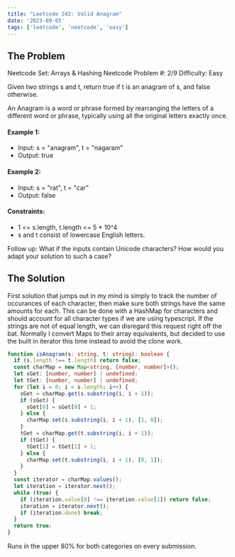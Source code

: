 ```yaml
---
title: "Leetcode 242: Valid Anagram"
date: '2023-09-05'
tags: ['leetcode', 'neetcode', 'easy']
---
```


## The Problem

Neetcode Set: Arrays & Hashing
Neetcode Problem \#: 2\/9
Difficulty: Easy

Given two strings s and t, return true if t is an anagram of s, and false otherwise.

An Anagram is a word or phrase formed by rearranging the letters of a different word or phrase, typically using all the original letters exactly once.

#### Example 1:
- Input: s = "anagram", t = "nagaram"
- Output: true
#### Example 2:
- Input: s = "rat", t = "car"
- Output: false
#### Constraints:
- 1 \<= s.length, t.length \<= 5 * 10^4
- s and t consist of lowercase English letters.

Follow up: What if the inputs contain Unicode characters? How would you adapt your solution to such a case?

## The Solution

First solution that jumps out in my mind is simply to track the number of occurances of each character, then make sure both strings have the same amounts for each. This can be done with a HashMap for characters and should account for all character types if we are using typescript. If the strings are not of equal length, we can disregard this request right off the bat. Normally I convert Maps to their array equivalents, but decided to use the built in iterator this time instead to avoid the clone work.

```ts
function isAnagram(s: string, t: string): boolean {
  if (s.length !== t.length) return false;
  const charMap = new Map<string, [number, number]>();
  let sGet: [number, number] | undefined;
  let tGet: [number, number] | undefined;
  for (let i = 0; i < s.length; i++) {
    sGet = charMap.get(s.substring(i, i + 1));
    if (sGet) {
      sGet[0] = sGet[0] + 1;
    } else {
      charMap.set(s.substring(i, i + 1), [1, 0]);
    }
    tGet = charMap.get(t.substring(i, i + 1));
    if (tGet) {
      tGet[1] = tGet[1] + 1;
    } else {
      charMap.set(t.substring(i, i + 1), [0, 1]);
    }
  }
  const iterator = charMap.values();
  let iteration = iterator.next();
  while (true) {
    if (iteration.value[0] !== iteration.value[1]) return false;
    iteration = iterator.next();
    if (iteration.done) break;
  }
  return true;
}
```

Runs in the upper 80% for both categories on every submission.